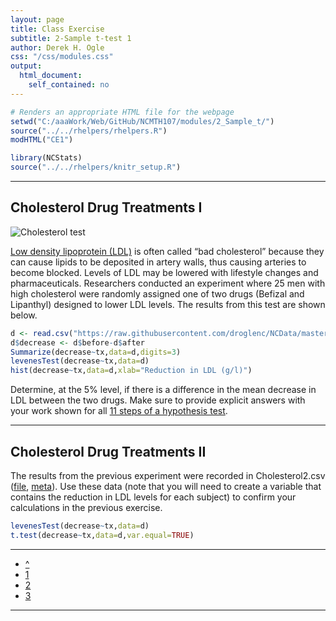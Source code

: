 ```yaml
---
layout: page
title: Class Exercise
subtitle: 2-Sample t-test 1
author: Derek H. Ogle
css: "/css/modules.css"
output:
  html_document:
    self_contained: no
---
```


```r
# Renders an appropriate HTML file for the webpage
setwd("C:/aaaWork/Web/GitHub/NCMTH107/modules/2_Sample_t/")
source("../../rhelpers/rhelpers.R")
modHTML("CE1")
```

```r
library(NCStats)
source("../../rhelpers/knitr_setup.R")
```

----

## Cholesterol Drug Treatments I
<img src="http://derekogle.com/NCMTH107/modules/zimgs/cholesterol_blood_test.jpg" alt="Cholesterol test" class="img-right">

[Low density lipoprotein (LDL)](https://en.wikipedia.org/wiki/Low-density_lipoprotein) is often called "bad cholesterol" because they can cause lipids to be deposited in artery walls, thus causing arteries to become blocked.  Levels of LDL may be lowered with lifestyle changes and pharmaceuticals.  Researchers conducted an experiment where 25 men with high cholesterol were randomly assigned one of two drugs (Befizal and Lipanthyl) designed to lower LDL levels.  The results from this test are shown below.

```r
d <- read.csv("https://raw.githubusercontent.com/droglenc/NCData/master/Cholesterol2.csv")
d$decrease <- d$before-d$after
Summarize(decrease~tx,data=d,digits=3)
levenesTest(decrease~tx,data=d)
hist(decrease~tx,data=d,xlab="Reduction in LDL (g/l)")
```

Determine, at the 5% level, if there is a difference in the mean decrease in LDL between the two drugs.  Make sure to provide explicit answers with your work shown for all [11 steps of a hypothesis test](../Hypothesis_Testing/11-steps.html).

----

## Cholesterol Drug Treatments II

The results from the previous experiment were recorded in Cholesterol2.csv ([file](https://raw.githubusercontent.com/droglenc/NCData/master/Cholesterol2.csv), [meta](https://github.com/droglenc/NCData/blob/master/Cholesterol2_meta.txt)).  Use these data (note that you will need to create a variable that contains the reduction in LDL levels for each subject) to confirm your calculations in the previous exercise.

```r
levenesTest(decrease~tx,data=d)
t.test(decrease~tx,data=d,var.equal=TRUE)
```


----

<div class="text-center">
<ul class="pagination pagination-lg">
  <li><a href="index.html">^</a></li>
  <li class="active"><a href="#">1</a></li>
  <li><a href="CE2.html">2</a></li>
  <li><a href="CE3.html">3</a></li>
</ul>
</div>

----
